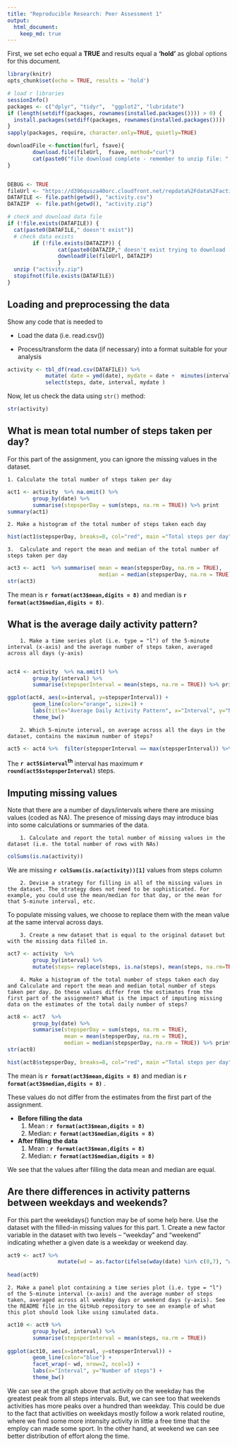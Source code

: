 ```yaml
---
title: "Reproducible Research: Peer Assessment 1"
output: 
  html_document:
    keep_md: true
---
```


First, we set echo equal a **TRUE** and results equal a **'hold'** as global options for this document.  
```r
library(knitr)
opts_chunk$set(echo = TRUE, results = 'hold')
```


```r
# load r libraries
sessionInfo()
packages <- c("dplyr", "tidyr",  "ggplot2", "lubridate")
if (length(setdiff(packages, rownames(installed.packages()))) > 0) {
  install.packages(setdiff(packages, rownames(installed.packages())))  
}
sapply(packages, require, character.only=TRUE, quietly=TRUE)

downloadFile <-function(furl, fsave){
        download.file(fileUrl,  fsave, method="curl")
        cat(paste0("file download complete - remember to unzip file: ",fsave))        
}   


DEBUG <- TRUE
fileUrl <- "https://d396qusza40orc.cloudfront.net/repdata%2Fdata%2Factivity.zip"
DATAFILE <- file.path(getwd(), "activity.csv")
DATAZIP  <- file.path(getwd(), "activity.zip")

# check and download data file
if (!file.exists(DATAFILE)) {
  cat(paste0(DATAFILE," doesn't exist"))
  # check data exists
        if (!file.exists(DATAZIP)) {
                cat(paste0(DATAZIP," doesn't exist trying to download ... "))
                downloadFile(fileUrl, DATAZIP)
                }
  unzip ("activity.zip")
  stopifnot(file.exists(DATAFILE))          
}   
```


## Loading and preprocessing the data

Show any code that is needed to

* Load the data (i.e. read.csv())

* Process/transform the data (if necessary) into a format suitable for your analysis

```r
activity <- tbl_df(read.csv(DATAFILE)) %>%
            mutate( date = ymd(date), mydate = date +  minutes(interval)) %>%
            select(steps, date, interval, mydate )
```

Now, let us check the data using `str()` method:

```r
str(activity)
```


## What is mean total number of steps taken per day?

For this part of the assignment, you can ignore the missing values in the dataset.

    1. Calculate the total number of steps taken per day
   
```r
act1 <- activity  %>% na.omit() %>%
        group_by(date) %>%   
        summarise(stepsperDay = sum(steps, na.rm = TRUE)) %>% print
summary(act1)                   
```

    2. Make a histogram of the total number of steps taken each day

```r
hist(act1$stepsperDay, breaks=8, col="red", main ="Total steps per day", xlab="Steps per Day")   
```

    3.  Calculate and report the mean and median of the total number of steps taken per day
```r
act3 <- act1  %>% summarise( mean = mean(stepsperDay, na.rm = TRUE),
                             median = median(stepsperDay, na.rm = TRUE)) %>% print
str(act3)
```

The mean is  **`r format(act3$mean,digits = 8)`** and median is **`r format(act3$median,digits = 8)`**.


## What is the average daily activity pattern?

        1. Make a time series plot (i.e. type = "l") of the 5-minute interval (x-axis) and the average number of steps taken, averaged across all days (y-axis)
        
```r
act4 <- activity  %>% na.omit() %>%
        group_by(interval) %>%   
        summarise(stepsperInterval = mean(steps, na.rm = TRUE)) %>% print

ggplot(act4, aes(x=interval, y=stepsperInterval)) +   
        geom_line(color="orange", size=1) +  
        labs(title="Average Daily Activity Pattern", x="Interval", y="Number of steps") +  
        theme_bw()
```

        2. Which 5-minute interval, on average across all the days in the dataset, contains the maximum number of steps?
```r
act5 <- act4 %>%  filter(stepsperInterval == max(stepsperInterval)) %>% print
```

The **`r act5$interval`<sup>th</sup>** interval has maximum **`r round(act5$stepsperInterval)`** steps.


## Imputing missing values

Note that there are a number of days/intervals where there are missing values (coded as NA). The presence of missing days may introduce bias into some calculations or summaries of the data.

        1. Calculate and report the total number of missing values in the dataset (i.e. the total number of rows with NAs)

```r
colSums(is.na(activity))
```       
We are missing **`r colSums(is.na(activity))[1]`** values from steps column

        2. Devise a strategy for filling in all of the missing values in the dataset. The strategy does not need to be sophisticated. For example, you could use the mean/median for that day, or the mean for that 5-minute interval, etc.

To populate missing values, we choose to replace them with the mean value at the same interval across days.

        3. Create a new dataset that is equal to the original dataset but with the missing data filled in.
```r
act7 <- activity  %>%
        group_by(interval) %>% 
        mutate(steps= replace(steps, is.na(steps), mean(steps, na.rm=TRUE)))
```

        4. Make a histogram of the total number of steps taken each day and Calculate and report the mean and median total number of steps taken per day. Do these values differ from the estimates from the first part of the assignment? What is the impact of imputing missing data on the estimates of the total daily number of steps?

```r
act8 <- act7  %>%
        group_by(date) %>%   
        summarise(stepsperDay = sum(steps, na.rm = TRUE),
                  mean = mean(stepsperDay, na.rm = TRUE),
                  median = median(stepsperDay, na.rm = TRUE)) %>% print
str(act8)                   

hist(act8$stepsperDay, breaks=8, col="red", main ="Total steps per day", xlab="Steps per Day")   
```

The mean is **`r format(act3$mean,digits = 8)`** and median is **`r format(act3$median,digits = 8)`**    .

These values do not differ from the estimates from the first part of the assignment.

- **Before filling the data**
    1. Mean  : **`r format(act3$mean,digits = 8)`**
    2. Median: **`r format(act3$median,digits = 8)`**    
          
- **After filling the data**
    1. Mean  : **`r format(act3$mean,digits = 8)`**
    2. Median: **`r format(act3$median,digits = 8)`**    

We see that the values after filling the data mean and median are equal.


## Are there differences in activity patterns between weekdays and weekends?

For this part the weekdays() function may be of some help here. Use the dataset with the filled-in missing values for this part.
        1. Create a new factor variable in the dataset with two levels – “weekday” and “weekend” indicating whether a given date is a weekday or weekend day.

```r
act9 <- act7 %>% 
                mutate(wd = as.factor(ifelse(wday(date) %in% c(0,7), "weekend", "weekday")) )
                
head(act9)
```
	
	2. Make a panel plot containing a time series plot (i.e. type = "l") of the 5-minute interval (x-axis) and the average number of steps taken, averaged across all weekday days or weekend days (y-axis). See the README file in the GitHub repository to see an example of what this plot should look like using simulated data.

```r
act10 <- act9 %>%
        group_by(wd, interval) %>%   
        summarise(stepsperInterval = mean(steps, na.rm = TRUE)) 
        
ggplot(act10, aes(x=interval, y=stepsperInterval)) + 
        geom_line(color="blue") + 
        facet_wrap(~ wd, nrow=2, ncol=1) +
        labs(x="Interval", y="Number of steps") +
        theme_bw()
```

We can see at the graph above that activity on the weekday has the greatest peak from all steps intervals. But, we can see too that weekends activities has more peaks over a hundred than weekday. This could be due to the fact that activities on weekdays mostly follow a work related routine, where we find some more intensity activity in little a free time that the employ can made some sport. In the other hand, at weekend we can see better distribution of effort along the time.